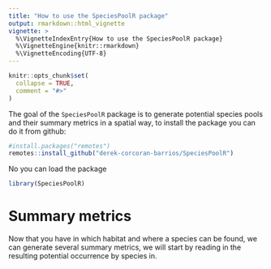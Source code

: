 ```yaml
---
title: "How to use the SpeciesPoolR package"
output: rmarkdown::html_vignette
vignette: >
  %\VignetteIndexEntry{How to use the SpeciesPoolR package}
  %\VignetteEngine{knitr::rmarkdown}
  %\VignetteEncoding{UTF-8}
---
```


```r
knitr::opts_chunk$set(
  collapse = TRUE,
  comment = "#>"
)
```

The goal of the `SpeciesPoolR` package is to generate potential species pools and their summary metrics in a spatial way, to install the package you can do it from github:

```r
#install.packages("remotes")
remotes::install_github("derek-corcoran-barrios/SpeciesPoolR")
```

No you can load the package

```r
library(SpeciesPoolR)
```

# Summary metrics

Now that you have in which habitat and where a species can be found, we can generate several summary metrics, we will start by reading in the resulting potential occurrence by species in.
